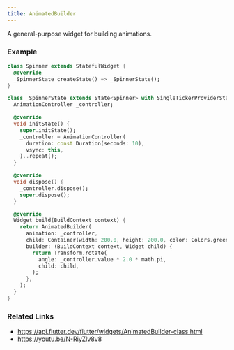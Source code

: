 ```yaml
---
title: AnimatedBuilder
---
```


A general-purpose widget for building animations.

### Example

```dart liveslice=AnimatedBuilder height=400px
class Spinner extends StatefulWidget {
  @override
  _SpinnerState createState() => _SpinnerState();
}

class _SpinnerState extends State<Spinner> with SingleTickerProviderStateMixin {
  AnimationController _controller;

  @override
  void initState() {
    super.initState();
    _controller = AnimationController(
      duration: const Duration(seconds: 10),
      vsync: this,
    )..repeat();
  }

  @override
  void dispose() {
    _controller.dispose();
    super.dispose();
  }

  @override
  Widget build(BuildContext context) {
    return AnimatedBuilder(
      animation: _controller,
      child: Container(width: 200.0, height: 200.0, color: Colors.green),
      builder: (BuildContext context, Widget child) {
        return Transform.rotate(
          angle: _controller.value * 2.0 * math.pi,
          child: child,
        );
      },
    );
  }
}
```

### Related Links
- https://api.flutter.dev/flutter/widgets/AnimatedBuilder-class.html
- https://youtu.be/N-RiyZlv8v8
